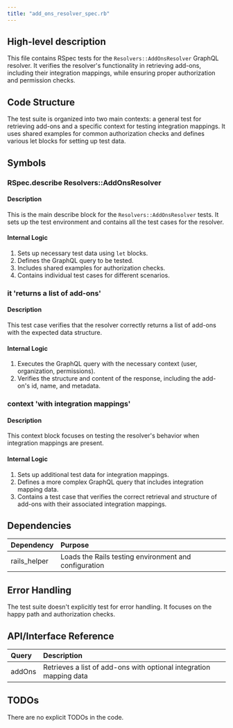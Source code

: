 ```yaml
---
title: "add_ons_resolver_spec.rb"
---
```


## High-level description
This file contains RSpec tests for the `Resolvers::AddOnsResolver` GraphQL resolver. It verifies the resolver's functionality in retrieving add-ons, including their integration mappings, while ensuring proper authorization and permission checks.

## Code Structure
The test suite is organized into two main contexts: a general test for retrieving add-ons and a specific context for testing integration mappings. It uses shared examples for common authorization checks and defines various let blocks for setting up test data.

## Symbols

### RSpec.describe Resolvers::AddOnsResolver
#### Description
This is the main describe block for the `Resolvers::AddOnsResolver` tests. It sets up the test environment and contains all the test cases for the resolver.

#### Internal Logic
1. Sets up necessary test data using `let` blocks.
2. Defines the GraphQL query to be tested.
3. Includes shared examples for authorization checks.
4. Contains individual test cases for different scenarios.

### it 'returns a list of add-ons'
#### Description
This test case verifies that the resolver correctly returns a list of add-ons with the expected data structure.

#### Internal Logic
1. Executes the GraphQL query with the necessary context (user, organization, permissions).
2. Verifies the structure and content of the response, including the add-on's id, name, and metadata.

### context 'with integration mappings'
#### Description
This context block focuses on testing the resolver's behavior when integration mappings are present.

#### Internal Logic
1. Sets up additional test data for integration mappings.
2. Defines a more complex GraphQL query that includes integration mapping data.
3. Contains a test case that verifies the correct retrieval and structure of add-ons with their associated integration mappings.

## Dependencies
| Dependency | Purpose |
|:-----------|:--------|
| rails_helper | Loads the Rails testing environment and configuration |

## Error Handling
The test suite doesn't explicitly test for error handling. It focuses on the happy path and authorization checks.

## API/Interface Reference
| Query | Description |
|:------|:------------|
| addOns | Retrieves a list of add-ons with optional integration mapping data |

## TODOs
There are no explicit TODOs in the code.